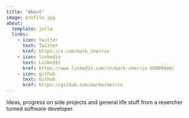 ```yaml
---
title: "About"
image: profile.jpg
about:
  template: jolla
  links:
    - icon: twitter
      text: Twitter
      href: https://x.com/mark_cherrie
    - icon: linkedin
      text: LinkedIn
      href: https://www.linkedin.com/in/mark-cherrie-09009040/
    - icon: github
      text: Github
      href: https://github.com/markocherrie
---
```


Ideas, progress on side projects and general life stuff from a resercher turned software developer.
